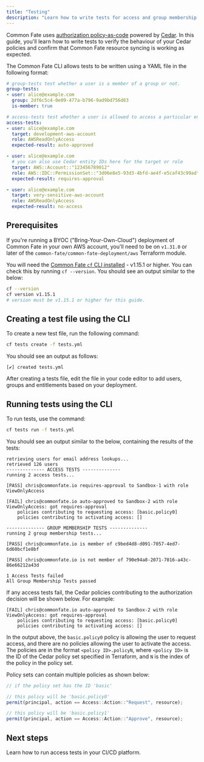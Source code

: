 ```yaml
---
title: "Testing"
description: "Learn how to write tests for access and group membership."
---
```



Common Fate uses [authorization policy-as-code](/authz/introduction) powered by [Cedar](https://www.cedarpolicy.com/). In this guide, you'll learn how to write tests to verify the behaviour of your Cedar policies and confirm that Common Fate resource syncing is working as expected.

The Common Fate CLI allows tests to be written using a YAML file in the following format:

```yaml
# group-tests test whether a user is a member of a group or not.
group-tests:
- user: alice@example.com
  group: 2df6c5c4-0e09-477a-b796-9ad9bd756d83
  is-member: true

# access-tests test whether a user is allowed to access a particular entitlement or not.
access-tests:
- user: alice@example.com
  target: development-aws-account
  role: AWSReadOnlyAccess
  expected-result: auto-approved

- user: alice@example.com
  # you can also use Cedar entity IDs here for the target or role
  target: AWS::Account::"123456789012"
  role: AWS::IDC::PermissionSet::"3d06e8e5-93d3-4bfd-ae4f-e5caf43c99ad"
  expected-result: requires-approval

- user: alice@example.com
  target: very-sensitive-aws-account
  role: AWSReadOnlyAccess
  expected-result: no-access
```

## Prerequisites

If you're running a BYOC ("Bring-Your-Own-Cloud") deployment of Common Fate in your own AWS account, you'll need to be on `v1.31.0` or later of the `common-fate/common-fate-deployment/aws` Terraform module.

You will need the [Common Fate `cf` CLI installed](/user-guide/cli/quickstart) - v1.15.1 or higher. You can check this by running `cf --version`. You should see an output similar to the below:

```bash
cf --version
cf version v1.15.1
# version must be v1.15.1 or higher for this guide.
```

## Creating a test file using the CLI

To create a new test file, run the following command:

```bash
cf tests create -f tests.yml
```

You should see an output as follows:

```
[✔] created tests.yml
```

After creating a tests file, edit the file in your code editor to add users, groups and entitlements based on your deployment.

## Running tests using the CLI

To run tests, use the command:

```bash
cf tests run -f tests.yml
```

You should see an output similar to the below, containing the results of the tests:

```
retrieving users for email address lookups...
retrieved 126 users
-------------- ACCESS TESTS --------------
running 2 access tests...

[PASS] chris@commonfate.io requires-approval to Sandbox-1 with role ViewOnlyAccess

[FAIL] chris@commonfate.io auto-approved to Sandbox-2 with role ViewOnlyAccess: got requires-approval
	policies contributing to requesting access: [basic.policy0]
	policies contributing to activating access: []

-------------- GROUP MEMBERSHIP TESTS --------------
running 2 group membership tests...

[PASS] chris@commonfate.io is member of c9bed4d8-d091-7057-4ed7-6d60bcf1e8bf

[PASS] chris@commonfate.io is not member of 790e94a8-2071-7016-a43c-86e66212a43d

1 Access Tests failed
All Group Membership Tests passed
```

If any access tests fail, the Cedar policies contributing to the authorization decision will be shown below. For example:

```
[FAIL] chris@commonfate.io auto-approved to Sandbox-2 with role ViewOnlyAccess: got requires-approval
	policies contributing to requesting access: [basic.policy0]
	policies contributing to activating access: []
```

In the output above, the `basic.policy0` policy is allowing the user to request access, and there are no policies allowing the user to activate the access. The policies are in the format `<policy ID>.policyN`, where `<policy ID>` is the ID of the Cedar policy set specified in Terraform, and `N` is the index of the policy in the policy set.

Policy sets can contain multiple policies as shown below:

```js
// if the policy set has the ID 'basic'

// this policy will be 'basic.policy0'
permit(principal, action == Access::Action::"Request", resource);

// this policy will be 'basic.policy1'
permit(principal, action == Access::Action::"Approve", resource);
```

## Next steps

<LinkCard title="Running access tests in CI" href="/authz/ci#access-testing-in-ci">
  Learn how to run access tests in your CI/CD platform.
</LinkCard>
